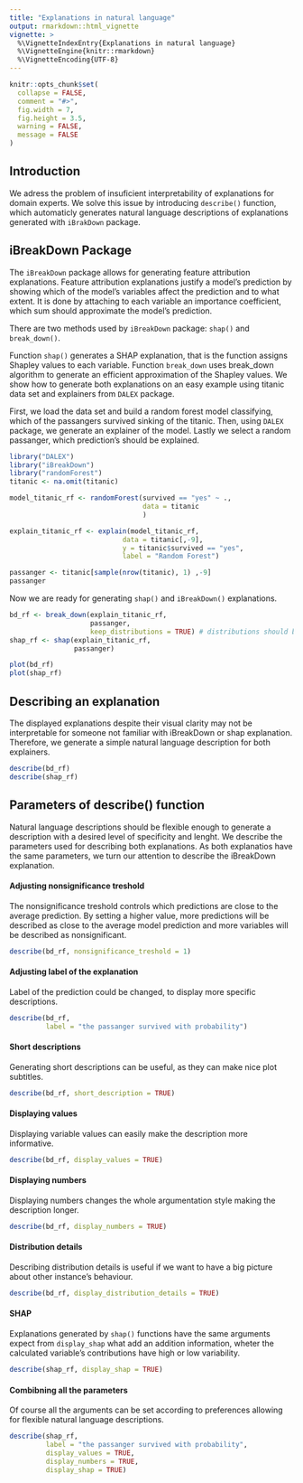 ```yaml
---
title: "Explanations in natural language"
output: rmarkdown::html_vignette
vignette: >
  %\VignetteIndexEntry{Explanations in natural language}
  %\VignetteEngine{knitr::rmarkdown}
  %\VignetteEncoding{UTF-8}
---
```


```r
knitr::opts_chunk$set(
  collapse = FALSE,
  comment = "#>",
  fig.width = 7,
  fig.height = 3.5,
  warning = FALSE,
  message = FALSE
)
```

## Introduction

We adress the problem of insuficient interpretability of explanations for domain experts. We solve this issue by introducing `describe()` function, which automaticly generates natural language descriptions of explanations generated with `iBrakDown` package. 

## iBreakDown Package

The `iBreakDown` package allows for generating feature attribution explanations. Feature attribution explanations justify a model's prediction by showing which of the model's variables affect the prediction and to what extent. It is done by attaching to each variable an importance coefficient, which sum should approximate the model's prediction.

There are two methods used by `iBreakDown` package: `shap()` and `break_down()`.

Function `shap()` generates a SHAP explanation, that is the function assigns Shapley values to each variable. Function `break_down` uses break_down algorithm to generate an efficient  approximation of the Shapley values. We show how to generate both explanations on an easy example using titanic data set and explainers from `DALEX` package. 

First, we load the data set and build a random forest model classifying, which of the passangers survived sinking of the titanic. Then, using `DALEX` package, we generate an explainer of the model. Lastly we select a random passanger, which prediction's should be explained. 

```r
library("DALEX")
library("iBreakDown")
library("randomForest")
titanic <- na.omit(titanic)

model_titanic_rf <- randomForest(survived == "yes" ~ .,
                                 data = titanic 
                                 )

explain_titanic_rf <- explain(model_titanic_rf,
                            data = titanic[,-9],
                            y = titanic$survived == "yes",
                            label = "Random Forest")

passanger <- titanic[sample(nrow(titanic), 1) ,-9]
passanger
```

Now we are ready for generating `shap()` and `iBreakDown()` explanations. 

```r
bd_rf <- break_down(explain_titanic_rf,
                    passanger,
                    keep_distributions = TRUE) # distributions should be kept
shap_rf <- shap(explain_titanic_rf,
                passanger)

plot(bd_rf)
plot(shap_rf)
```

## Describing an explanation

The displayed explanations despite their visual clarity may not be interpretable for 
someone not familiar with iBreakDown or shap explanation. Therefore, we generate a simple natural language description for both explainers. 

```r
describe(bd_rf)
describe(shap_rf)
```


## Parameters of describe() function

Natural language descriptions should be flexible enough to generate a description with a desired level of specificity and lenght. We describe the parameters used for describing both explanations. As both explanatios have the same parameters, we turn our attention to describe the iBreakDown explanation. 

#### Adjusting nonsignificance treshold

The nonsignificance treshold controls which predictions are close to the average prediction. By setting a higher value, more predictions will be described as close to the average model prediction and more variables will be described as nonsignificant.

```r
describe(bd_rf, nonsignificance_treshold = 1)
```
#### Adjusting label of the explanation

Label of the prediction could be changed, to display more specific descriptions.

```r
describe(bd_rf, 
         label = "the passanger survived with probability")
```
#### Short descriptions

Generating short descriptions can be useful, as they can make nice plot subtitles. 
```r
describe(bd_rf, short_description = TRUE)
```

#### Displaying values

Displaying variable values can easily make the description more informative. 

```r
describe(bd_rf, display_values = TRUE)
```

#### Displaying numbers

Displaying numbers changes the whole argumentation style making the description longer. 
```r
describe(bd_rf, display_numbers = TRUE)
```


#### Distribution details

Describing distribution details is useful if we want to have a big picture about other instance's behaviour.

```r
describe(bd_rf, display_distribution_details = TRUE)
```

#### SHAP

Explanations generated by `shap()` functions have the same arguments expect from `display_shap` what add an addition information, wheter the calculated variable's contributions have high or low variability. 

```r
describe(shap_rf, display_shap = TRUE)
```

#### Combibning all the parameters

Of course all the arguments can be set according to preferences allowing for flexible natural language descriptions.

```r
describe(shap_rf,
         label = "the passanger survived with probability",
         display_values = TRUE,
         display_numbers = TRUE,
         display_shap = TRUE)
```


